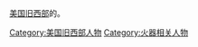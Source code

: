 [[美国旧西部|美国旧西部]]的{{link-en|旧西部枪战高手列表|List of Old West gunfighters|枪战高手}}。

{{CatRel|美国旧西部枪战}}

[[Category:美国旧西部人物|Category:美国旧西部人物]]
[[Category:火器相关人物|Category:火器相关人物]]